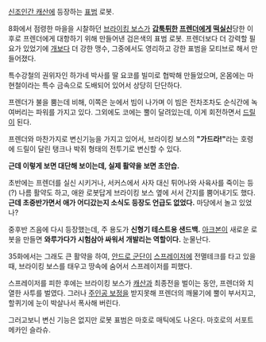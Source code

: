 [[신조인간 캐산]]에 등장하는 [[표범]] 로봇.

8화에서 점령한 마을을 시찰하던 [[브라이킹 보스]]가 '''[[갑툭튀]]한 [[프렌더]]에게 [[떡실신]]'''당한 이후로 프렌더에게 대항하기 위해 만들어낸 검은색의 표범 로봇. 프렌더보다 더 강력할 필요가 있었기에 [[개]]보다 더 강한 맹수, 그중에서도 영리하고 강한 표범을 모티브로 해서 만들어졌다.

특수강철의 권위자인 하가네 박사를 딸 요코를 빌미로 협박해 만들었으며, 온몸에는 마현철이라는 특수 금속으로 도배되어 있어서 상당히 단단하다.

프렌더가 불을 뿜는데 비해, 이쪽은 눈에서 빔이 나가며 이 빔은 전차조차도 순식간에 녹여버리는 파워를 가지고 있다. 그외에도 코에는 뿔이 달려있는데, 이게 회전하면서 [[드릴]]이 된다.

프렌더와 마찬가지로 변신기능을 가지고 있어서, 브라이킹 보스의 '''"가드라!"'''라는 호령에 드릴이 달린 탱크나 박쥐 형태의 전투기로 변신할 수 있다.

'''근데 이렇게 보면 대단해 보이는데, 실제 활약을 보면 초안습.'''



초반에는 프렌더를 실신 시키거나, 서커스에서 사자 대신 튀어나와 사육사를 죽이는 등(?) 나름 활약도 하고, 애완 로봇답게 브라이킹 보스 옆에 서서 간지를 뿜어내기도 했다. '''근데 초중반가면서 애가 어디갔는지 소식도 등장도 언급도 없었다.''' 마당에서 놀고 있었나?

중후반 즈음에 다시 등장했는데, 주 용도가 '''신형기 테스트용 샌드백.''' [[아크본]]이 새로운 로봇을 만들면 '''와루가다가 시험삼아 싸워서 개발리는 역할이다.''' 눈물난다.

35화에서는 그래도 큰 활약을 하여, [[안드로 군단]]이 [[스프레이저]]에 전멸테크를 타고 있을때, 브라이킹 보스를 태우고 땅속에 숨어서 스프레이저를 피했다.

스프레이저를 피한 후에는 브라이킹 보스가 [[캐산]]과 최종전을 벌이는 동안, 프렌더와 치열한 사투를 벌였다. 그러나 [[주인공 보정]]을 받지못해 프렌더의 깨물기에 뿔이 부서지고, 할퀴기에 눈이 박살나서 폭사해 버린다.

그러고보니 변신 기능은 없지만 로봇 표범은 마호로 매틱에도 나온다. 마호로의 서포트 메카인 슬라슈.
